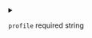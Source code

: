 
<details>
<summary>

`profile` <span class="config-field-required">required</span> <span class="config-field-type">string</span> 

</summary>

Profile holds the profile to load from this parent

</details>
